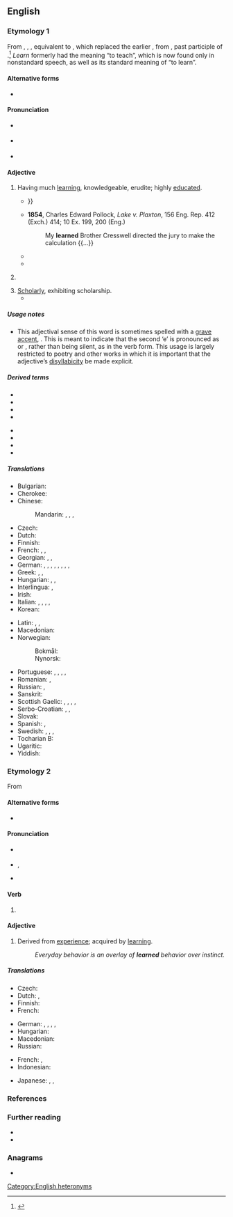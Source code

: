 {{also|Learned|learnèd}}
==English==

===Etymology 1===
From {{inh|en|enm|lerned}}, {{m|enm|lernd}}, {{m|enm|lernyd}}, equivalent to {{affix|en|learn|-ed}}, which replaced the earlier {{m|enm|lered||taught}}, from {{der|en|ang|lǣred|(ġe)lǣred}}, past participle of {{m|ang|lǣran||to teach}}.<ref>{{R:OED Online|code=106719|part of speech=adj}}</ref> ''Learn'' formerly had the meaning “to teach”, which is now found only in nonstandard speech, as well as its standard meaning of “to learn”.

====Alternative forms====
* {{alter|en|learnèd|learnéd}}

====Pronunciation====
* {{a|UK}} {{IPA|en|/ˈlɜːnɪd/}}
* {{a|US}} {{IPA|en|/ˈlɝnɪd/}}
* {{audio|en|LL-Q1860 (eng)-Vealhurl-learned (adj).wav|Audio (UK)}}

====Adjective====
{{examples|sense=law|* [[my learned friend|my '''learned''' friend]], opposing counsel, particularly {{q|UK|Canada}} [[Queen's Counsel]]
* the honourable and '''learned''' member, {{q|UK}} a fellow [[Member of Parliament]] who is a lawyer
* the '''learned''' judge (e.g. ''the learned trial judge'', ''the learned appeal court justice''), the judge of the court below
}}
{{en-adj}}
# Having much [[learning]], knowledgeable, erudite; highly [[educated]].
#: {{syn|en|brainy|erudite|knowledgeable|scholarly|educated|Thesaurus:learned}}
#: {{ant|en|ignorant|stupid|thick|uneducated}}
#* {{RQ:Spenser Faerie Queene|book=III|canto=III|passage=the '''learned''' Merlin, well could tell, / Vnder what coast of heauen the man did dwell {{...}}}}
#* '''1854''', Charles Edward Pollock, ''Lake v. Plaxton'', 156 Eng. Rep. 412 (Exch.) 414; 10 Ex. 199, 200 (Eng.)
#*: My '''learned''' Brother Cresswell directed the jury to make the calculation {{...}}
#* {{quote-journal|en|year=2011|month=Feb|author=Jess Lourey|title=A Pyramid Approach to Novel Writing|volume=124|issue=2|page=30-32|magazine=Writer|passage=The book opens with the Time Traveler dining with '''learned''' peers in late 1800s England, where he is trying to convince them that he has invented a time machine.}}
#* {{quote-journal|en|year=2011|month=Spring|author=Jill Lepore|title=How Longfellow Woke the Dead|volume=80|issue=2|page=33-46|magazine=American Scholar|passage=HENRY WADSWORTH LONGFELLOW used to be both the best-known poet in the English-speaking world and the most beloved, adored by the '''learned''' and the lowly ...}}
# {{lb|en|legal|formal}} {{non-gloss|A [[courteous]] description used in various ways to refer to lawyers or judges.}}
# [[scholarly|Scholarly]], exhibiting scholarship.
#* {{quote-journal|en|year=1831|month=March|author=anonymous|title=The History of the Doric Race|format=book review|volume=LIII|issue=CV|page=130|magazine={{w|The Edinburgh Review}}|passage=But our limits will not permit us to discuss the many important and curious questions respecting the science of government, to which this '''learned''' work invites attention.}}

=====Usage notes=====
* This adjectival sense of this word is sometimes spelled with a [[grave accent]], {{m|en|learnèd}}. This is meant to indicate that the second ‘e’ is pronounced as {{IPAchar|/ɪ/}} or {{IPAchar|/ə/}}, rather than being silent, as in the verb form. This usage is largely restricted to poetry and other works in which it is important that the adjective’s [[disyllabicity]] be made explicit.

=====Derived terms=====
{{rel-top|terms derived from learned (having much knowledge)}}
* {{l|en|learnedly}}
* {{l|en|learnedness}}
* {{l|en|learned counsel}}
* {{l|en|learned judge}}
{{rel-mid}}
* {{l|en|learned member}}
* {{l|en|learned professions}}
* {{l|en|learned society}}
* {{l|en|learned treatise}}
{{rel-bottom}}

=====Translations=====
{{trans-top|having much learning}}
* Bulgarian: {{t+|bg|учен}}
* Cherokee: {{t|chr|ᎠᎦᏔᎿᎢ}}
* Chinese:
*: Mandarin: {{t+|cmn|博學|sc=Hani}}, {{t+|cmn|博学|tr=bóxué|sc=Hani}}, {{t+|cmn|有學問|sc=Hani}}, {{t+|cmn|有学问|tr=yǒu xuéwèn|sc=Hani}}
* Czech: {{t+|cs|učený|m}}
* Dutch: {{t+|nl|geleerd}}
* Finnish: {{t+|fi|oppinut}}
* French: {{t+|fr|érudit}}, {{t+|fr|savant}}, {{t+|fr|instruit}}
* Georgian: {{t|ka|სწავლული}}, {{t|ka|განსწავლული}}, {{t|ka|ერუდირებული}}
* German: {{t+|de|gelehrt}}, {{t+|de|gebildet}}, {{t+|de|studiert}}, {{t|de|gelehrsam}}, {{t+|de|qualifiziert}}, {{t+|de|fachkundig}}, {{t+|de|fundiert}}, {{t+|de|akademisch}}, {{t+|de|belehrt}}
* Greek: {{t+|el|λόγιος|m}}, {{t+|el|πολυμαθής|m|f}}, {{t+|el|εγγράμματος|m}}
* Hungarian: {{t+|hu|tanult}}, {{t+|hu|művelt}}, {{t+|hu|tudós}}
* Interlingua: {{t|ia|docte}}, {{t|ia|erudite}}
* Irish: {{t|ga|léannta}}
* Italian: {{t+|it|colto}}, {{t+|it|dotto}}, {{t+|it|istruito|m}}, {{t+|it|erudito|m}}, {{t+|it|letterato|m}}
* Korean: {{t|ko|박식한}}
{{trans-mid}}
* Latin: {{t+|la|doctus}}, {{t|la|ērudītus|m}}, {{t|la|litterātus|m}}
* Macedonian: {{t|mk|учен|m}}
* Norwegian:
*: Bokmål: {{t+|nb|lærd}}
*: Nynorsk: {{t|nn|lærd}}
* Portuguese: {{t+|pt|douto|m}}, {{t+|pt|erudito|m}}, {{t+|pt|instruído|m}}, {{t+|pt|sábio|m}}, {{t+|pt|culto|m}}
* Romanian: {{t+|ro|învățat|m|n}}, {{t+|ro|erudit|m}}
* Russian: {{t+|ru|учёный}}, {{t+|ru|эруди́рованный}}
* Sanskrit: {{t+|sa|पण्डित}}
* Scottish Gaelic: {{t|gd|ionnsaichte}}, {{t|gd|foghlaimte}}, {{t|gd|iùlmhor}}, {{t|gd|sgoilearach}}, {{t|gd|fiosrach}}
* Serbo-Croatian: {{t+|sh|naučen}}, {{t+|sh|učen}}, {{t+|sh|načitan}}
* Slovak: {{t|sk|učený|m}}
* Spanish: {{t+|es|erudito|m}}, {{t+|es|leído|m}}
* Swedish: {{t+|sv|bildad}}, {{t+|sv|beläst}}, {{t+|sv|kultiverad}}, {{t+|sv|lärd}}
* Tocharian B: {{t|txb|ūwe}}
* Ugaritic: {{t|uga|𐎊𐎄𐎓}}
* Yiddish: {{t|yi|לומדיש|tr=lomdish}}
{{trans-bottom}}

{{trans-see|scholarly|scholarly}}

===Etymology 2===
From {{der|en|ang|leornian||to acquire knowledge}}

====Alternative forms====
* {{l|en|learnt}} {{qualifier|UK, Ireland, Australia and New Zealand; alternative in Canada; rarely used in American English}}

====Pronunciation====
* {{a|UK}} {{IPA|en|/lɜːnd/}}
* {{a|US}} {{enPR|lûrnd}}, {{IPA|en|/lɝnd/}}
* {{audio|en|en-us-learned.ogg|Audio (US)}}

====Verb====
{{head|en|verb form}}

# {{lb|en|North America|and|dialectal English}} {{en-past of|learn}}

====Adjective====
{{en-adj}}

# Derived from [[experience]]; acquired by [[learn]]ing.
#: ''Everyday behavior is an overlay of '''learned''' behavior over instinct.''

=====Translations=====
{{trans-top|acquired by learning}}
* Czech: {{t|cs|naučený|m}}
* Dutch: {{t+|nl|geleerd}}, {{t+|nl|aangeleerd}}
* Finnish: {{t+|fi|opittu}}
* French: {{t+|fr|appris}}
{{trans-mid}}
* German: {{t|de|angelernt}}, {{t+|de|erlernt}}, {{t+|de|gelernt}}, {{t+|de|angeeignet}}, {{t+|de|erfahren}}
* Hungarian: {{t+|hu|tanult}}
* Macedonian: {{t|mk|научен|m}}
* Russian: {{t+|ru|нау́чный}}
{{trans-bottom}}

{{checktrans-top}}
* French: {{t+check|fr|enseigné}}, {{t+check|fr|instruit}}
* Indonesian: {{t+check|id|ajar|alt=belajar}} <!-- was "[[ajar|belajar]]" - assumed inflected form or vocalised spelling; please verify if linking is acceptable. see [[User:Kephir/gadgets/xte#Translation_fixing]] -->
{{trans-mid}}
* Japanese: {{t-check|ja|学んだ|tr=[[まなんだ]], mananda|sc=Jpan}}, {{t+check|ja|勉強|tr=[[べんきょう]]した, benkyō-shita|alt=勉強した|sc=Jpan}}, {{t+check|ja|学習|tr=[[がくしゅう]]した, gakushū-shita|alt=学習した|sc=Jpan}}
{{trans-bottom}}

===References===
<references />

===Further reading===
* {{R:Webster 1913}}
* {{R:Century 1911}}

===Anagrams===
* {{anagrams|en|a=adeelnr|Darleen|Darlene|Leander|relaned}}

[[Category:English heteronyms]]
{{catlangname|en|terms with unexpected syllabic -ed}}